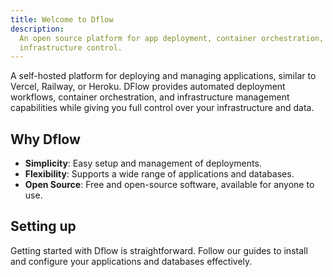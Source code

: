 ```yaml
---
title: Welcome to Dflow
description:
  An open source platform for app deployment, container orchestration,
  infrastructure control.
---
```


A self-hosted platform for deploying and managing applications, similar to
Vercel, Railway, or Heroku. DFlow provides automated deployment workflows,
container orchestration, and infrastructure management capabilities while giving
you full control over your infrastructure and data.

## Why Dflow

- **Simplicity**: Easy setup and management of deployments.
- **Flexibility**: Supports a wide range of applications and databases.
- **Open Source**: Free and open-source software, available for anyone to use.

## Setting up

Getting started with Dflow is straightforward. Follow our guides to install and
configure your applications and databases effectively.
